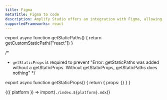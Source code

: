 ```yaml
---
title: Figma
metaTitle: Figma to code
description: Amplify Studio offers an integration with Figma, allowing you to generate clean React code by importing your Figma design file. 
supportedFrameworks: react
---
```



export async function getStaticPaths() {
  return getCustomStaticPath(["react"])
}

/*
 * `getStaticProps` is required to prevent "Error: getStaticPaths was added without a getStaticProps. Without getStaticProps, getStaticPaths does nothing"
*/

export async function getStaticProps() {
  return { props: {} }
}

<Fragment>{({ platform }) => import(`./index.${platform}.mdx`)}</Fragment>
